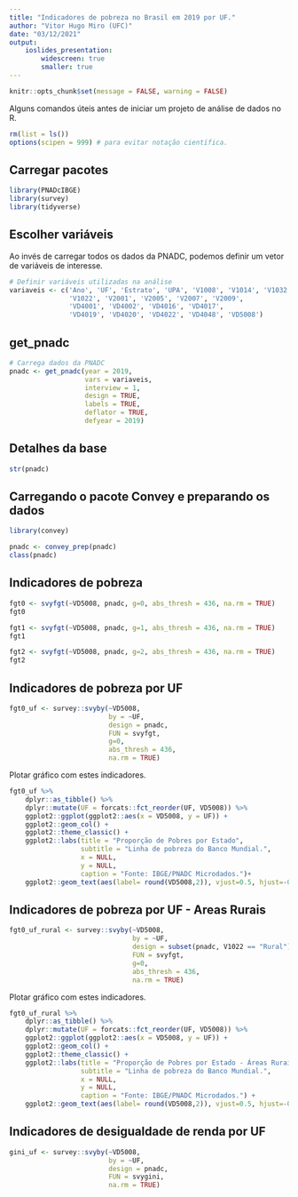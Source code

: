 ```yaml
---
title: "Indicadores de pobreza no Brasil em 2019 por UF."
author: "Vitor Hugo Miro (UFC)"
date: "03/12/2021"
output: 
    ioslides_presentation:
        widescreen: true
        smaller: true
---
```


```r
knitr::opts_chunk$set(message = FALSE, warning = FALSE)
```

Alguns comandos úteis antes de iniciar um projeto de análise de dados no R.

```r
rm(list = ls())
options(scipen = 999) # para evitar notação científica.
```

## Carregar pacotes

```r

library(PNADcIBGE)
library(survey)
library(tidyverse)

```


## Escolher variáveis

Ao invés de carregar todos os dados da PNADC, podemos definir um vetor de variáveis
de interesse.

```r

# Definir variáveis utilizadas na análise
variaveis <- c('Ano', 'UF', 'Estrato', 'UPA', 'V1008', 'V1014', 'V1032', 
               'V1022', 'V2001', 'V2005', 'V2007', 'V2009', 
               'VD4001', 'VD4002', 'VD4016', 'VD4017', 
               'VD4019', 'VD4020', 'VD4022', 'VD4048', 'VD5008')

```


## get_pnadc

```r

# Carrega dados da PNADC 
pnadc <- get_pnadc(year = 2019,
                   vars = variaveis,
                   interview = 1,
                   design = TRUE,
                   labels = TRUE,
                   deflator = TRUE,
                   defyear = 2019)

```

## Detalhes da base

```r
str(pnadc)

```

## Carregando o pacote Convey e preparando os dados

```r
library(convey)

pnadc <- convey_prep(pnadc)
class(pnadc)
```


## Indicadores de pobreza

```r
fgt0 <- svyfgt(~VD5008, pnadc, g=0, abs_thresh = 436, na.rm = TRUE)
fgt0

fgt1 <- svyfgt(~VD5008, pnadc, g=1, abs_thresh = 436, na.rm = TRUE)
fgt1

fgt2 <- svyfgt(~VD5008, pnadc, g=2, abs_thresh = 436, na.rm = TRUE)
fgt2
```

## Indicadores de pobreza por UF

```r
fgt0_uf <- survey::svyby(~VD5008,
                         by = ~UF,
                         design = pnadc,
                         FUN = svyfgt,
                         g=0, 
                         abs_thresh = 436,
                         na.rm = TRUE)
```

Plotar gráfico com estes indicadores.

```r
fgt0_uf %>% 
    dplyr::as_tibble() %>%
    dplyr::mutate(UF = forcats::fct_reorder(UF, VD5008)) %>%
    ggplot2::ggplot(ggplot2::aes(x = VD5008, y = UF)) +
    ggplot2::geom_col() +
    ggplot2::theme_classic() +
    ggplot2::labs(title = "Proporção de Pobres por Estado",
                  subtitle = "Linha de pobreza do Banco Mundial.",
                  x = NULL,
                  y = NULL,
                  caption = "Fonte: IBGE/PNADC Microdados.")+
    ggplot2::geom_text(aes(label= round(VD5008,2)), vjust=0.5, hjust=-0.2, size=2.5)
```

## Indicadores de pobreza por UF - Areas Rurais

```r
fgt0_uf_rural <- survey::svyby(~VD5008,
                               by = ~UF,
                               design = subset(pnadc, V1022 == "Rural"),
                               FUN = svyfgt,
                               g=0, 
                               abs_thresh = 436,
                               na.rm = TRUE)
```

Plotar gráfico com estes indicadores.

```r
fgt0_uf_rural %>% 
    dplyr::as_tibble() %>%
    dplyr::mutate(UF = forcats::fct_reorder(UF, VD5008)) %>%
    ggplot2::ggplot(ggplot2::aes(x = VD5008, y = UF)) +
    ggplot2::geom_col() +
    ggplot2::theme_classic() +
    ggplot2::labs(title = "Proporção de Pobres por Estado - Áreas Rurais",
                  subtitle = "Linha de pobreza do Banco Mundial.",
                  x = NULL,
                  y = NULL,
                  caption = "Fonte: IBGE/PNADC Microdados.") +
    ggplot2::geom_text(aes(label= round(VD5008,2)), vjust=0.5, hjust=-0.2, size=2.5)
```

## Indicadores de desigualdade de renda por UF

```r
gini_uf <- survey::svyby(~VD5008,
                         by = ~UF,
                         design = pnadc,
                         FUN = svygini,
                         na.rm = TRUE)
```
